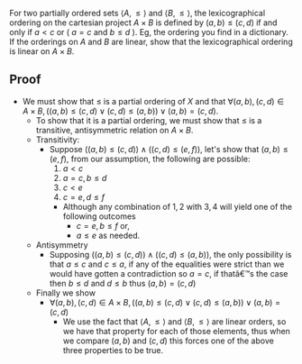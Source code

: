 For two partially ordered sets <math display="inline">\langle A, \le  \rangle</math> and <math display="inline">\langle B, \le \rangle</math>, the lexicographical ordering on the cartesian project <math display="inline">A \times B</math> is defined by <math display="inline">\left( a, b \right) \le \left(  c, d \right)</math> if and only if <math display="inline">a < c</math> or ( <math display="inline">a = c</math> and <math display="inline">b \le d</math> ). Eg, the ordering you find in a dictionary. If the orderings on <math display="inline">A</math> and <math display="inline">B</math> are linear, show that the lexicographical ordering is linear on <math display="inline">A \times B</math>.

== Proof ==

* We must show that <math display="inline">\le</math> is a partial ordering of <math display="inline">X</math> and that <math display="inline">\forall \left( a, b \right), \left( c,d \right) \in A  \times B, \left( \left( a, b \right) \le \left( c, d \right) \lor \left(  c,d \right) \le \left( a, b \right) \right) \lor \left( a, b \right)= \left( c,d \right)</math>.
** To show that it is a partial ordering, we must show that <math display="inline">\le</math> is a transitive, antisymmetric relation on <math display="inline">A \times B</math>.
** Transitivity:
*** Suppose <math>((a, b) \le (c, d) ) \land ((c,d) \le (e,f))</math>, let's show that <math>(a, b) \le (e,f)</math>, from our assumption, the following are possible:
***#<math display="inline">a < c</math>
***#<math display="inline">a = c, b \le d</math>
***#<math display="inline">c < e</math>
***#<math display="inline">c = e, d \le f</math>
**** Although any combination of <math display="inline">1,2</math> with <math display="inline">3,4</math> will yield one of the following outcomes
***** <math display="inline">c = e, b \le f</math> or,
***** <math display="inline">a \le e</math> as needed.
** Antisymmetry
*** Supposing <math display="inline">\left(  \left( a, b \right) \le \left( c, d \right) \right) \land \left(  \left( c, d \right) \le \left(  a, b \right) \right)</math>, the only possibility is that <math display="inline">a \le c</math> and <math display="inline">c \le a</math>, if any of the equalities were strict than we would have gotten a contradiction so <math display="inline">a = c</math>, if thatâ€™s the case then <math display="inline">b \le d</math> and <math display="inline">d \le b</math> thus <math display="inline">\left( a, b \right)= \left(  c,d \right)</math>
**Finally we show
*** <math display="inline">\forall \left( a, b \right), \left( c,d \right) \in A  \times B, \left( \left( a, b \right) \le \left( c, d \right) \lor \left(  c,d \right) \le \left( a, b \right) \right) \lor \left( a, b \right)= \left( c,d \right)</math>
**** We use the fact that <math display="inline">\langle A, \le  \rangle</math> and <math display="inline">\langle B , \le \rangle</math> are linear orders, so we have that property for each of those elements, thus when we compare <math display="inline">\left( a, b \right)</math> and <math display="inline">\left( c, d \right)</math> this forces one of the above three properties to be true.

{{Knowledge Metadata|Relations|Question}}